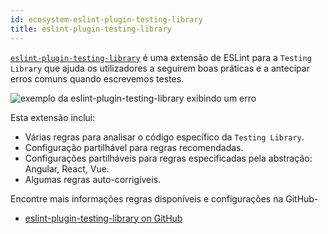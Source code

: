 ```yaml
---
id: ecosystem-eslint-plugin-testing-library
title: eslint-plugin-testing-library
---
```


[`eslint-plugin-testing-library`][gh] é uma extensão de ESLint para a `Testing Library` que ajuda os utilizadores a seguirem boas práticas e a antecipar erros comuns quando escrevemos testes.

![exemplo da `eslint-plugin-testing-library` exibindo um erro](/img/eslint-plugin-screenshot.png)

Esta extensão inclui:

- Várias regras para analisar o código específico da `Testing Library`.
- Configuração partilhável para regras recomendadas.
- Configurações partilháveis para regras especificadas pela abstração: Angular, React, Vue.
- Algumas regras auto-corrigíveis.

Encontre mais informações regras disponíveis e configurações na GitHub-

- [eslint-plugin-testing-library on GitHub][gh]

[gh]: https://github.com/testing-library/eslint-plugin-testing-library
